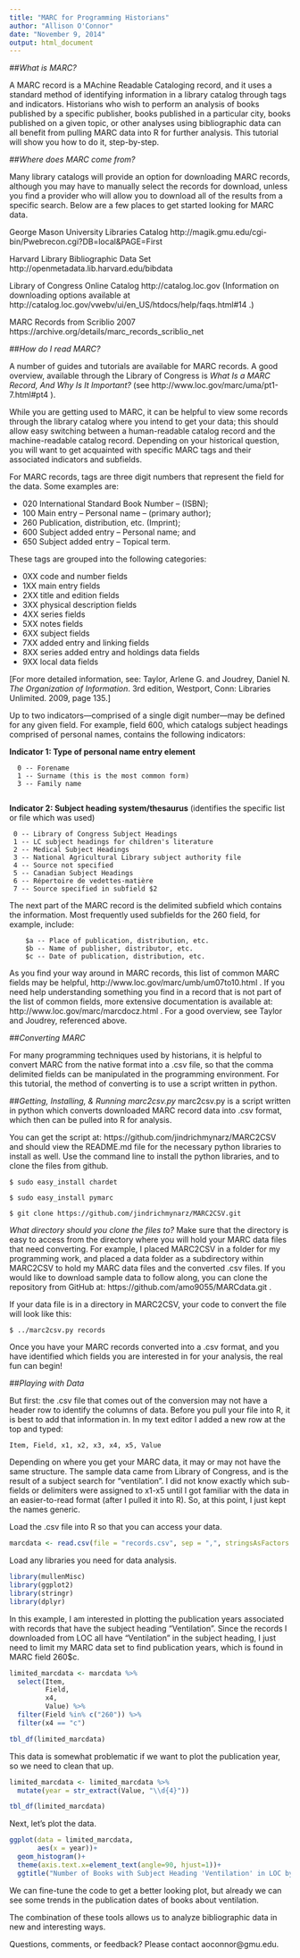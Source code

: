 ```yaml
---
title: "MARC for Programming Historians"
author: "Allison O'Connor"
date: "November 9, 2014"
output: html_document
---
```



##_What is MARC?_

A MARC record is a MAchine Readable Cataloging record, and it uses a standard method of identifying information in a library catalog through tags and indicators. Historians who wish to perform an analysis of books published by a specific publisher, books published in a particular city, books published on a given topic, or other analyses using bibliographic data can all benefit from pulling MARC data into R for further analysis. This tutorial will show you how to do it, step-by-step.

##_Where does MARC come from?_

Many library catalogs will provide an option for downloading MARC records, although you may have to manually select the records for download, unless you find a provider who will allow you to download all of the results from a specific search. Below are a few places to get started looking for MARC data.

George Mason University Libraries Catalog http://magik.gmu.edu/cgi-bin/Pwebrecon.cgi?DB=local&PAGE=First

Harvard Library Bibliographic Data Set http://openmetadata.lib.harvard.edu/bibdata

Library of Congress Online Catalog http://catalog.loc.gov (Information on downloading options available at http://catalog.loc.gov/vwebv/ui/en_US/htdocs/help/faqs.html#14 .)

MARC Records from Scriblio 2007 https://archive.org/details/marc_records_scriblio_net

##_How do I read MARC?_

A number of guides and tutorials are available for MARC records. A good overview, available through the Library of Congress is _What Is a MARC Record,
And Why Is It Important?_ (see http://www.loc.gov/marc/uma/pt1-7.html#pt4 ).

While you are getting used to MARC, it can be helpful to view some records through the library catalog where you intend to get your data; this should allow easy switching between a human-readable catalog record and the machine-readable catalog record. Depending on your historical question, you will want to get acquainted with specific MARC tags and their associated indicators and subfields.

For MARC records, tags are three digit numbers that represent the field for the data. Some examples are:  

* 020 International Standard Book Number -- (ISBN);  
* 100 Main entry -- Personal name -- (primary author);  
* 260 Publication, distribution, etc. (Imprint);  
* 600 Subject added entry -- Personal name; and  
* 650 Subject added entry -- Topical term.

These tags are grouped into the following categories: 

* 0XX code and number fields
* 1XX main entry fields
* 2XX title and edition fields
* 3XX physical description fields
* 4XX series fields
* 5XX notes fields
* 6XX subject fields
* 7XX added entry and linking fields
* 8XX series added entry and holdings data fields
* 9XX local data fields

[For more detailed information, see: Taylor, Arlene G. and Joudrey, Daniel N. _The Organization of Information_. 3rd edition, Westport, Conn: Libraries Unlimited. 2009, page 135.]

Up to two indicators---comprised of a single digit number---may be defined for any given field. For example, field 600, which catalogs subject headings comprised of personal names, contains the following indicators:  


**Indicator 1: Type of personal name entry element**  

      0 -- Forename  
      1 -- Surname (this is the most common form)  
      3 -- Family name  
      
**Indicator 2: Subject heading system/thesaurus** (identifies the specific list or file which was used)

     0 -- Library of Congress Subject Headings  
     1 -- LC subject headings for children's literature  
     2 -- Medical Subject Headings  
     3 -- National Agricultural Library subject authority file  
     4 -- Source not specified  
     5 -- Canadian Subject Headings  
     6 -- Répertoire de vedettes-matière  
     7 -- Source specified in subfield $2  


The next part of the MARC record is the delimited subfield which contains the information. Most frequently used subfields for the 260 field, for example, include:
```
    $a -- Place of publication, distribution, etc.
    $b -- Name of publisher, distributor, etc.
    $c -- Date of publication, distribution, etc.
```

As you find your way around in MARC records, this list of common MARC fields may be helpful, http://www.loc.gov/marc/umb/um07to10.html . If you need help understanding something you find in a record that is not part of the list of common fields, more extensive documentation is available at: http://www.loc.gov/marc/marcdocz.html . For a good overview, see Taylor and Joudrey, referenced above.

##_Converting MARC_

For many programming techniques used by historians, it is helpful to convert MARC from the native format into a .csv file, so that the comma delimited fields can be manipulated in the programming environment. For this tutorial, the method of converting is to use a script written in python.

##_Getting, Installing, & Running marc2csv.py_
marc2csv.py is a script written in python which converts downloaded MARC record data into .csv format, which then can be pulled into R for analysis.

You can get the script at: https://github.com/jindrichmynarz/MARC2CSV and should view the README.md file for the necessary python libraries to install as well. Use the command line to install the python libraries, and to clone the files from github. 

```
$ sudo easy_install chardet

$ sudo easy_install pymarc

$ git clone https://github.com/jindrichmynarz/MARC2CSV.git

```
_What directory should you clone the files to?_ Make sure that the directory is easy to access from the directory where you will hold your MARC data files that need converting. For example, I placed MARC2CSV in a folder for my programming work, and placed a data folder as a subdirectory within MARC2CSV to hold my MARC data files and the converted .csv files. If you would like to download sample data to follow along, you can clone the repository from GitHub at: https://github.com/amo9055/MARCdata.git .

If your data file is in a directory in MARC2CSV, your code to convert the file will look like this:

```
$ ../marc2csv.py records
```

Once you have your MARC records converted into a .csv format, and you have identified which fields you are interested in for your analysis, the real fun can begin!

##_Playing with Data_

But first: the .csv file that comes out of the conversion may not have a header row to identify the columns of data. Before you pull your file into R, it is best to add that information in. In my text editor I added a new row at the top and typed:

```
Item, Field, x1, x2, x3, x4, x5, Value
```
Depending on where you get your MARC data, it may or may not have the same structure. The sample data came from Library of Congress, and is the result of a subject search for "ventilation". I did not know exactly which sub-fields or delimiters were assigned to x1-x5 until I got familiar with the data in an easier-to-read format (after I pulled it into R). So, at this point, I just kept the names generic.

Load the .csv file into R so that you can access your data.
```r
marcdata <- read.csv(file = "records.csv", sep = ",", stringsAsFactors = FALSE)
```

Load any libraries you need for data analysis.
```r

library(mullenMisc)
library(ggplot2)
library(stringr)
library(dplyr)
```

In this example, I am interested in plotting the publication years associated with records that have the subject heading "Ventilation". Since the records I downloaded from LOC all have "Ventilation" in the subject heading, I just need to limit my MARC data set to find publication years, which is found in MARC field 260$c.

```r
limited_marcdata <- marcdata %>%
  select(Item,
         Field,
         x4,
         Value) %>%
  filter(Field %in% c("260")) %>%
  filter(x4 == "c")

tbl_df(limited_marcdata)

```

This data is somewhat problematic if we want to plot the publication year, so we need to clean that up.

```r
limited_marcdata <- limited_marcdata %>%
  mutate(year = str_extract(Value, "\\d{4}"))

tbl_df(limited_marcdata)
```

Next, let's plot the data.

```r
ggplot(data = limited_marcdata,
       aes(x = year))+
  geom_histogram()+ 
  theme(axis.text.x=element_text(angle=90, hjust=1))+
  ggtitle("Number of Books with Subject Heading 'Ventilation' in LOC by Publication Year")
```

We can fine-tune the code to get a better looking plot, but already we can see some trends in the publication dates of books about ventilation. 

The combination of these tools allows us to analyze bibliographic data in new and interesting ways. 

Questions, comments, or feedback? Please contact aoconnor@gmu.edu.